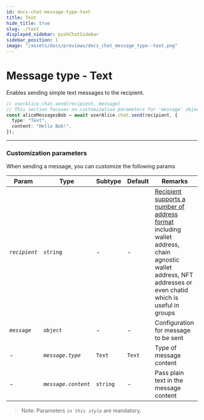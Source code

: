 ```yaml
---
id: docs-chat-message-type-text
title: Text
hide_title: true
slug: ./text
displayed_sidebar: pushChatSidebar
sidebar_position: 1
image: "/assets/docs/previews/docs_chat_message_type--text.png"
---
```


# Message type - Text

Enables sending simple text messages to the recipient.

<head>
  <title>Message Type - Text | Push Chat | Push Documentation`}</title>
</head>


<Tabs className="codetabs" groupId="code-examples">
  <TabItem value="js" attributes={{className: "codetab js"}} default>

```typescript
// userAlice.chat.send(recipient, message)
// This section focuses on customization parameters for 'message' object
const aliceMessagesBob = await userAlice.chat.send(recipient, {
  type: "Text",
  content: "Hello Bob!",
});
```

  </TabItem>
</Tabs>

---

### Customization parameters

When sending a message, you can customize the following params

| Param         | Type                | Subtype  | Default | Remarks                                                                                                                                                                                              |
| ------------- | ------------------- | -------- | ------- | ---------------------------------------------------------------------------------------------------------------------------------------------------------------------------------------------------- |
| _`recipient`_ | `string`            | -        | -       | [Recipient supports a number of address format](/docs/chat/build/types-of-recipient) including wallet address, chain agnostic wallet address, NFT addresses or even chatid which is useful in groups |
| _`message`_   | `object`            | -        | -       | Configuration for message to be sent                                                                                                                                                                 |
| -             | _`message.type`_    | `Text`   | `Text`  | Type of message content                                                                                                                                                                              |
| -             | _`message.content`_ | `string` | -       | Pass plain text in the message content                                                                                                                                                               |

> Note: Parameters _`in this style`_ are mandatory.

